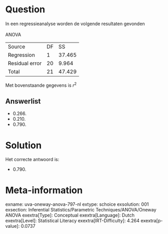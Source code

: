 Question
========

In een regressieanalyse worden de volgende resultaten gevonden\
\
ANOVA

  ---------------- ---- --------
  Source           DF   SS
  Regression       1    37.465
  Residual error   20   9.964
  Total            21   47.429
  ---------------- ---- --------

Met bovenstaande gegevens is *r*^2^

Answerlist
----------

* 0.266.
* 0.210.
* 0.790.

Solution
========

Het correcte antwoord is: 

* 0.790.

Meta-information
================
exname: uva-oneway-anova-797-nl
extype: schoice
exsolution: 001
exsection: Inferential Statistics/Parametric Techniques/ANOVA/Oneway ANOVA
exextra[Type]: Conceptual
exextra[Language]: Dutch
exextra[Level]: Statistical Literacy
exextra[IRT-Difficulty]: 4.264
exextra[p-value]: 0.0737
